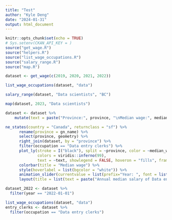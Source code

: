 ```yaml
---
title: "Test"
author: "Kyle Deng"
date: "2024-01-31"
output: html_document
---
```


```r
knitr::opts_chunk$set(echo = TRUE)
# Sys.setenv(CKAN_API_KEY = )
source("get_wage.R")
source("helpers.R")
source("list_wage_occupations.R")
source("salary_range.R")
source("map.R")
```

```r
dataset <- get_wage(c(2019, 2020, 2021, 2022))
```

```r
list_wage_occupations(dataset, "data")
```

```r
salary_range(dataset, "Data scientists", "BC")
```

```r
map(dataset, 2023, "Data scientists")
```

```r
dataset <- dataset %>%
    mutate(text = paste("Province:", province, "\nMedian wage:", median_wage))

ne_states(country = "Canada", returnclass = "sf") %>%
      rename(province = gn_name) %>%
      select(province, geometry) %>%
      right_join(dataset, by = "province") %>%
      filter(occupation == "Data entry clerks") %>%
      plot_ly(stroke = I("black"), split = ~province, color = ~median_wage, 
              colors = viridis::inferno(99),
              text = ~text, showlegend = FALSE, hoveron = "fills", frame = ~year) %>%
      colorbar(title = "Median wage") %>%
      style(hoverlabel = list(bgcolor = "white")) %>%
      animation_slider(currentvalue = list(prefix="Year: ", font = list(color = "red"))) %>%
      layout(title = list(text = paste("Annual median salary of Data entry clerks across Canada<br>")))
```

```r
dataset_2022 <- dataset %>%
  filter(year == "2022-01-01")
```

```r
list_wage_occupations(dataset, "data")
entry_clerks <- dataset %>%
  filter(occupation == "Data entry clerks")
```

